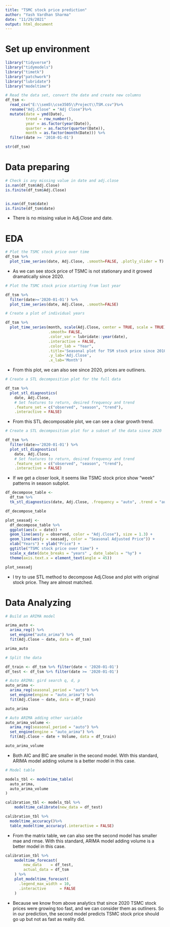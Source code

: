 ---
title: "TSMC stock price prediction"
author: "Yash Vardhan Sharma"
date: "11/29/2021"
output: html_document
---

# Set up environment
```{r}

library("tidyverse")
library("tidymodels")
library("timetk")
library("patchwork")
library("lubridate")
library("modeltime")
```

```{r}
# Read the data set, convert the date and create new columns
df_tsm <- 
  read_csv("E:\\sem5\\cse3505\\Project\\TSM.csv")%>% 
  rename("Adj.Close" = "Adj Close")%>%
  mutate(date = ymd(Date),
         trend = row_number(),
         year = as.factor(year(Date)),
         quarter = as.factor(quarter(Date)),
         month = as.factor(month(Date))) %>% 
  filter(date >= '2010-01-01')

str(df_tsm)
```

# Data preparing
```{r}
# Check is any missing value in date and adj.close
is.nan(df_tsm$Adj.Close)
is.finite(df_tsm$Adj.Close)


is.nan(df_tsm$date)
is.finite(df_tsm$date)
```

* There is no missing value in Adj.Close and date.


# EDA
```{r}
# Plot the TSMC stock price over time
df_tsm %>% 
  plot_time_series(date, Adj.Close, .smooth=FALSE, .plotly_slider = T)
```

* As we can see stock price of TSMC is not stationary and it growed dramatically since 2020.

```{r}
# Plot the TSMC stock price starting from last year

df_tsm %>%
  filter(date>='2020-01-01') %>% 
  plot_time_series(date, Adj.Close, .smooth=FALSE)
```

```{r}
# Create a plot of individual years

df_tsm %>%
  plot_time_series(month, scale(Adj.Close, center = TRUE, scale = TRUE), 
                   .smooth= FALSE, 
                   .color_var = lubridate::year(date), 
                   .interactive = FALSE, 
                   .color_lab = "Year", 
                   .title='Seasonal plot for TSM stock price since 2010',
                   .y_lab='Adj.Close', 
                   .x_lab='Month')
```

* From this plot, we can also see since 2020, prices are outliners.

```{r}
# Create a STL decomposition plot for the full data

df_tsm %>%
  plot_stl_diagnostics(
    date, Adj.Close,
    # Set features to return, desired frequency and trend
    .feature_set = c("observed", "season", "trend"), 
    .interactive = FALSE)
```

* From this STL decomposable plot, we can see a clear growth trend. 

```{r}
# Create a STL decomposition plot for a subset of the data since 2020

df_tsm %>%
  filter(date>='2020-01-01') %>%
  plot_stl_diagnostics(
    date, Adj.Close,
    # Set features to return, desired frequency and trend
    .feature_set = c("observed", "season", "trend"), 
    .interactive = FALSE)
```

* If we get a closer look, it seems like TSMC stock price show "week" patterns in season subplot.


```{r}
df_decompose_table <- 
  df_tsm %>%
  tk_stl_diagnostics(date, Adj.Close, .frequency = "auto", .trend = "auto")

df_decompose_table
```

```{r}
plot_seasadj <-
  df_decompose_table %>%
  ggplot(aes(x = date)) +
  geom_line(aes(y = observed, color = "Adj.Close"), size = 1.3) +
  geom_line(aes(y = seasadj, color = "Seasonal Adjusted Price")) +
  xlab("Years") + ylab("Price") +
  ggtitle("TSMC stock price over time") +
  scale_x_date(date_breaks = "years" , date_labels = "%y") +
  theme(axis.text.x = element_text(angle = 45))

plot_seasadj
```

* I try to use STL method to decompose Adj.Close and plot with original stock price. They are almost matched. 



# Data Analyzing
```{r}
# Build an ARIMA model

arima_auto <- 
  arima_reg() %>% 
  set_engine("auto_arima") %>%
  fit(Adj.Close ~ date, data = df_tsm)

arima_auto

```


```{r}
# Split the data

df_train <- df_tsm %>% filter(date < '2020-01-01')
df_test <- df_tsm %>% filter(date >= '2020-01-01')
```

```{r}
# Auto ARIMA: gird search q, d, p
auto_arima <- 
  arima_reg(seasonal_period = "auto") %>%
  set_engine(engine = "auto_arima") %>%
  fit(Adj.Close ~ date, data = df_train)

auto_arima

# Auto ARIMA adding other variable
auto_arima_volume <- 
  arima_reg(seasonal_period = "auto") %>%
  set_engine(engine = "auto_arima") %>%
  fit(Adj.Close ~ date + Volume, data = df_train)

auto_arima_volume
```

* Both AIC and BIC are smaller in the second model. With this standard, ARIMA model adding volume is a better model in this case.

```{r}
# Model table

models_tbl <- modeltime_table(
  auto_arima,
  auto_arima_volume
)

calibration_tbl <- models_tbl %>%
    modeltime_calibrate(new_data = df_test)

calibration_tbl %>%
  modeltime_accuracy()%>%
  table_modeltime_accuracy(.interactive = FALSE)
```

* From the matrix table, we can also see the second model has smaller mae and rmse. With this standard, ARIMA model adding volume is a better model in this case.

```{r}
calibration_tbl %>%
    modeltime_forecast(
        new_data    = df_test,
        actual_data = df_tsm
    ) %>%
    plot_modeltime_forecast(
      .legend_max_width = 10,
      .interactive      = FALSE
    )
```
* Because we know from above analytics that since 2020 TSMC stock prices were growing too fast, and we can  consider them as outliners. So in our prediction, the second model predicts TSMC stock price should go up but not as fast as reality did.
